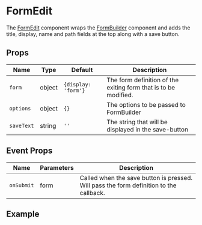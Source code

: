 
<Meta title="Documentation/FormEdit"/>

<style>
  {`
  .sbdocs-wrapper {
    background: #f7f7f7;
  }
  .sbdocs-wrapper .sbdocs-wrapper  {
    background: #fff;
  }
  `}
</style>


# FormEdit

The [FormEdit](/story/reactformio-formedit--sandbox) component wraps
the [FormBuilder](/docs/documentation-formbuilder--docs) component and
adds the title, display, name and path fields at the top along with a save button.

## Props

| Name       | Type   | Default             | Description                                                     |
|------------|--------|---------------------|-----------------------------------------------------------------|
| `form`     | object | `{display: 'form'}` | The form definition of the exiting form that is to be modified. |
| `options`  | object | `{}`                | The options to be passed to FormBuilder                         |
| `saveText` | string | `''`                | The string that will be displayed in the save-button            |


## Event Props

| Name       | Parameters | Description                                                                            |
|------------|------------|----------------------------------------------------------------------------------------|
| `onSubmit` | form       | Called when the save button is pressed. Will pass the form definition to the callback. |

## Example

<Canvas of={FormEditStories.EditWebForm} />

